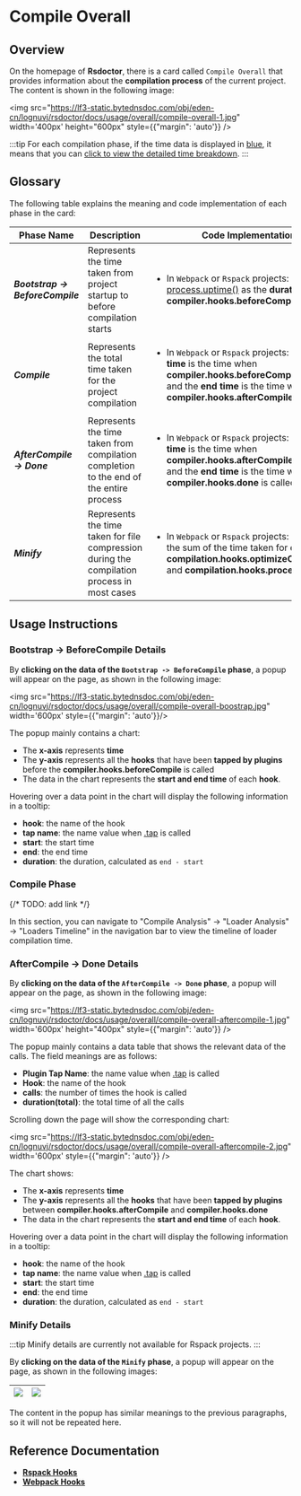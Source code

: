# Compile Overall

## Overview

On the homepage of **Rsdoctor**, there is a card called `Compile Overall` that provides information about the **compilation process** of the current project. The content is shown in the following image:

<img src="https://lf3-static.bytednsdoc.com/obj/eden-cn/lognuvj/rsdoctor/docs/usage/overall/compile-overall-1.jpg" width='400px' height="600px" style={{"margin": 'auto'}} />

:::tip
For each compilation phase, if the time data is displayed in <u>blue</u>, it means that you can <u>click to view the detailed time breakdown</u>.
:::

## Glossary

The following table explains the meaning and code implementation of each phase in the card:

| Phase Name                                 |  Description        | Code Implementation                  |                                                                                                                                                                                                                                                                        
| ---------------------------------------- | ---------------------------------------------------------------------- | ----------------------------------------------------------------------------------------------------------------------------------------------------------------- |
| <b><i>Bootstrap -> BeforeCompile</i></b> | Represents the time taken from project startup to before compilation starts                    | <ul><li>In `Webpack` or `Rspack` projects: Reports [process.uptime()](https://nodejs.org/dist/latest-v18.x/docs/api/process.html#processuptime) as the <b>duration</b> when **compiler.hooks.beforeCompile** is called</li></ul>                                    |
| <b><i>Compile</i></b>                    | Represents the total time taken for the project compilation                           | <ul><li>In `Webpack` or `Rspack` projects: The <b>start time</b> is the time when **compiler.hooks.beforeCompile** is called, and the <b>end time</b> is the time when **compiler.hooks.afterCompile** is called</li></ul> |
| <b><i>AfterCompile -> Done</i></b>       | Represents the time taken from compilation completion to the end of the entire process                 | <ul><li>In `Webpack` or `Rspack` projects: The <b>start time</b> is the time when **compiler.hooks.afterCompile** is called, and the <b>end time</b> is the time when **compiler.hooks.done** is called</li></ul>                   |
| <b><i>Minify</i></b>                     | Represents the time taken for file compression during the compilation process in most cases | <ul><li>In `Webpack` or `Rspack` projects: Calculates the sum of the time taken for each call of **compilation.hooks.optimizeChunkAssets** and **compilation.hooks.processAssets**</li></ul>                      |

## Usage Instructions

### Bootstrap -> BeforeCompile Details

By **clicking on the data of the `Bootstrap -> BeforeCompile` phase**, a popup will appear on the page, as shown in the following image:

<img src="https://lf3-static.bytednsdoc.com/obj/eden-cn/lognuvj/rsdoctor/docs/usage/overall/compile-overall-boostrap.jpg" width='600px' style={{"margin": 'auto'}}/>

The popup mainly contains a chart:

- The **x-axis** represents **time**
- The **y-axis** represents all the **hooks** that have been **tapped by plugins** before the **compiler.hooks.beforeCompile** is called
- The data in the chart represents the **start and end time** of each **hook**.

Hovering over a data point in the chart will display the following information in a tooltip:

- **hook**: the name of the hook
- **tap name**: the name value when [.tap](https://github.com/webpack/tapable#hookhookmap-interface) is called
- **start**: the start time
- **end**: the end time
- **duration**: the duration, calculated as `end - start`

### Compile Phase
{/* TODO: add link */}

In this section, you can navigate to "Compile Analysis" -> "Loader Analysis" -> "Loaders Timeline" in the navigation bar to view the timeline of loader compilation time.

### AfterCompile -> Done Details

By **clicking on the data of the `AfterCompile -> Done` phase**, a popup will appear on the page, as shown in the following image:

<img src="https://lf3-static.bytednsdoc.com/obj/eden-cn/lognuvj/rsdoctor/docs/usage/overall/compile-overall-aftercompile-1.jpg" width='600px' height="400px" style={{"margin": 'auto'}} />

The popup mainly contains a data table that shows the relevant data of the calls. The field meanings are as follows:

- **Plugin Tap Name**: the name value when [.tap](https://github.com/webpack/tapable#hookhookmap-interface) is called
- **Hook**: the name of the hook
- **calls**: the number of times the hook is called
- **duration(total)**: the total time of all the calls

Scrolling down the page will show the corresponding chart:

<img src="https://lf3-static.bytednsdoc.com/obj/eden-cn/lognuvj/rsdoctor/docs/usage/overall/compile-overall-aftercompile-2.jpg" width='600px' style={{"margin": 'auto'}} />

The chart shows:

- The **x-axis** represents **time**
- The **y-axis** represents all the **hooks** that have been **tapped by plugins** between **compiler.hooks.afterCompile** and **compiler.hooks.done**
- The data in the chart represents the **start and end time** of each **hook**.

Hovering over a data point in the chart will display the following information in a tooltip:

- **hook**: the name of the hook
- **tap name**: the name value when [.tap](https://github.com/webpack/tapable#hookhookmap-interface) is called
- **start**: the start time
- **end**: the end time
- **duration**: the duration, calculated as `end - start`

### Minify Details

:::tip
Minify details are currently not available for Rspack projects.
:::

By **clicking on the data of the `Minify` phase**, a popup will appear on the page, as shown in the following images:

| <img src="https://lf3-static.bytednsdoc.com/obj/eden-cn/lognuvj/rsdoctor/docs/usage/overall/compile-overall-minify-1.jpg" /> | <img src="https://lf3-static.bytednsdoc.com/obj/eden-cn/lognuvj/rsdoctor/docs/usage/overall/compile-overall-minify-2.jpg" /> |
| --------------------------- | ------------------------------- |

The content in the popup has similar meanings to the previous paragraphs, so it will not be repeated here.

## Reference Documentation

- [**Rspack Hooks**](https://www.rspack.dev/api/plugin-api.html#beforecompile)
- [**Webpack Hooks**](https://webpack.js.org/api/compilation-hooks/)